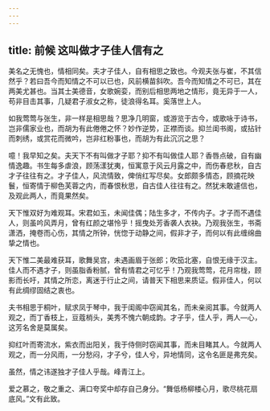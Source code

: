 ```yaml
---
---
---
```

title: 前候 这叫做才子佳人信有之
---





美名之无愧也，情相同矣。夫才子佳人，自有相思之致也。今观夫张与崔，不其信然乎？若曰吾今而知情之不可以已也，风前横苗斜吹。吾今而知情之不可已，其在两美尤甚也。当其士美德音，女歌婉娈，而别后相思两地之情形，竟无异于一人，苟非目击其事，几疑君子淑女之称，徒浪得名耳。奚落世上人。

如我莺莺与张生，非一样是相思哉？思净几明窗，或游览于古今，或歌咏于诗书，岂非儒家业也，而胡为有此倦倦之怀？妙作逆势，正襟而谈。抑兰闺书阁，或拈针而刺绣，或赏花而微吟，岂非红粉事也，而胡为有此沉沉之思？

噫！我早知之矣。夫天下不有叫做才子耶？抑不有叫做佳人耶？香唇点破，自有幽情逸趣。书生每多虐浪，顾荡漾犹夷，恒寓意于风云月露之中，而伤春悲秋，自古才子往往有之。才子佳人，风流情致，俾俏红写尽矣。女郎颇多情态，顾摘花映鬟，恒寄情于柳色芙蓉之内，而春恨秋思，自古佳人往往有之。然犹未敢遽信也，及观此两人，而竟果然矣。

天下惟双好为难观耳。宋君如玉，未闻佳偶；陆生多才，不传内子。才子而不遇佳人，则虽吟风弄月，曾有红颜之堪怜乎！摇曳处芳香袭人衣袂。乃观我张生，书斋潇洒，掩卷而心伤，其情之所钟，恍惚于动静之间，假非才子，而何以有此缠绵曲挚之情也。

天下惟二美最难获耳，歌舞吴宫，未遇画眉于张郎；吹笳北塞，自恨无缘于汉主。佳人而不遇才子，则虽脂香粉腻，曾有情君之可忆乎！乃观我莺莺，花月帘栊，顾影而长吁，其情之所恋，离迷于行止之间，请普天下相思来质证。假非佳人，何以有此绸缪固结之衷也。

夫书相思于桐叶，赋求凤于琴中，我于闺阁中窃闻其名，而未亲阅其事。今就两人观之，而丁香枝上，豆蔻梢头，美秀不愧六朝成韵。才子乎，佳人乎，两人—心，这芳名舍是莫属矣。

抑红叶而寄流水，紫衣而出阳关，我于侍侧时窃闻其事，而未目睹其人。今就两人观之，而一分风雨，一分愁闷，才子兮，佳人兮，异地情同，这令名匪是弗充矣。

虽然，情之讳遂独才子佳人乎哉。峰青江上。

爱之慕之，敬之重之、满口夸奖中却存自己身分。“舞低杨柳楼心月，歌尽桃花扇底风。”文有此致。